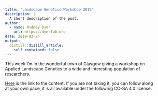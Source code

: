 ```yaml
---
title: "Landscape Genetics Workshop 2019"
description: |
  A short description of the post.
author:
  - name: Rodney Dyer
    url: https://dyerlab.org
date: 2019-03-24
output:
  distill::distill_article:
    self_contained: false
---
```





This week I'm in the wonderful town of Glasgow giving a workshop on Applied Landscape Genetics to a wide and interesting population of researchers. 

[Here](https://drive.google.com/open?id=1DjbT-WO2pNnAb1AbofQgg1gw9JsatTrY) is the link to the content. If you are not taking it, you can follow along at your own pace, it is all available under the following CC-SA 4.0 license.<figure class="wp-block-image">

[<img src="https://rodneydyer.com/wp-content/uploads/2019/03/Screen-Shot-2019-03-24-at-5.11.33-PM-1024x263.png" alt="" class="wp-image-2261" srcset="https://rodneydyer.com/wp-content/uploads/2019/03/Screen-Shot-2019-03-24-at-5.11.33-PM-1024x263.png 1024w, https://rodneydyer.com/wp-content/uploads/2019/03/Screen-Shot-2019-03-24-at-5.11.33-PM-300x77.png 300w, https://rodneydyer.com/wp-content/uploads/2019/03/Screen-Shot-2019-03-24-at-5.11.33-PM-768x197.png 768w, https://rodneydyer.com/wp-content/uploads/2019/03/Screen-Shot-2019-03-24-at-5.11.33-PM.png 1596w" sizes="(max-width: 1024px) 100vw, 1024px" />](https://creativecommons.org/licenses/by-sa/4.0/)</figure></p>

 
 
 
